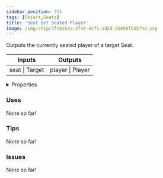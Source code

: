 ```yaml
---
sidebar_position: 711
tags: [Object,Seats]
title: 'Seat Get Seated Player'
image: /img/chip/7fc01b3a-3f44-4cf1-ad2d-d5898fb35f4d.svg
---
```


Outputs the currently seated player of a target Seat.



<IChip uuid="7fc01b3a-3f44-4cf1-ad2d-d5898fb35f4d"/>

<table><thead><tr><th>Inputs</th><th>Outputs</th></tr></thead><tbody><tr><td>seat | Target</td><td>player | Player</td></tr></tbody></table>

<details>
  <summary>Properties</summary>
  <div>
    <div>
    <table>
      <tbody>
        <tr>
          <td>Is beta required?</td>
          <td>No</td>
        </tr>
        <tr>
          <td>Is chip a trolling risk?</td>
          <td>No</td>
        </tr>
        <tr>
          <td>Is chip a role assignment risk?</td>
          <td>No</td>
        </tr>
        <tr>
          <td>Chip UUID</td>
          <td>7fc01b3a-3f44-4cf1-ad2d-d5898fb35f4d</td>
        </tr>
        <tr>
          <td>Room availability</td>
          <td>Available everywhere</td>
        </tr>
      </tbody>
    </table>
    </div>
  </div>
</details>

### Uses

None so far!

### Tips

None so far!

### Issues

None so far!